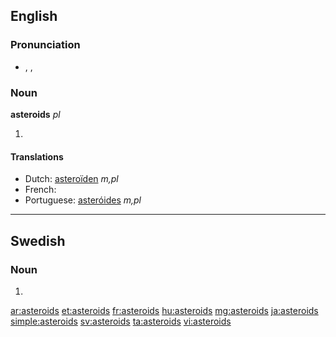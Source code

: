 {{also|Asteroids}}
==English==

===Pronunciation===
* {{enPR|ăs'tə-roidz"}}, {{IPA|/ˈæstəˌroɪdz/}}, {{SAMPA|/"{st@%roIdz/}}

===Noun===
'''asteroids''' ''pl''

# {{plural of| [[asteroid]]}}

====Translations====
* Dutch: [[asteroïden]] ''m,pl''
* French: {{t+|fr|astéroïdes|p}}
* Portuguese: [[asteróides]] ''m,pl''

----

==Swedish==

===Noun===
{{infl|sv|noun form}}

# {{sv-noun-form-indef-gen|asteroid}}

[[ar:asteroids]]
[[et:asteroids]]
[[fr:asteroids]]
[[hu:asteroids]]
[[mg:asteroids]]
[[ja:asteroids]]
[[simple:asteroids]]
[[sv:asteroids]]
[[ta:asteroids]]
[[vi:asteroids]]